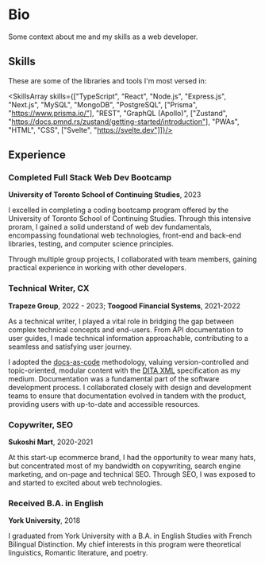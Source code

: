 
# Bio

Some context about me and my skills as a web developer.

<GithubStatsCard />

## Skills

These are some of the libraries and tools I'm most versed in:

<SkillsArray skills={["TypeScript", "React", "Node.js", "Express.js", "Next.js", "MySQL", "MongoDB", "PostgreSQL", ["Prisma", "https://www.prisma.io/"],
"REST", "GraphQL (Apollo)", ["Zustand", "https://docs.pmnd.rs/zustand/getting-started/introduction"], "PWAs", "HTML", "CSS", ["Svelte", "https://svelte.dev"]]}/>

<GithubStatsCard variant="lang" />

## Experience

### Completed Full Stack Web Dev Bootcamp

 **University of Toronto School of Continuing Studies**, 2023

I excelled in completing a coding bootcamp program offered by the University of Toronto School of Continuing Studies.
Through this intensive proram, I gained a solid understand of web dev fundamentals, encompassing foundational web technologies,
front-end and back-end libraries, testing, and computer science principles.

Through multiple group projects, I collaborated with team members, gaining practical experience in working with other developers.

### Technical Writer, CX

**Trapeze Group**, 2022 - 2023; **Toogood Financial Systems**, 2021-2022

As a technical writer, I played a vital role in bridging the gap between complex technical concepts and end-users.
From API documentation to user guides, I made technical information approachable, contributing to a seamless and satisfying user journey.

I adopted the [docs-as-code](https://www.writethedocs.org/guide/docs-as-code) methodology, valuing version-controlled and topic-oriented,
modular content with the [DITA XML](https://www.oxygenxml.com/dita/1.3/specs/archSpec/base/introduction-to-dita.html) specification as my medium.
Documentation was a fundamental part of the software development process. I collaborated closely with design and development teams to ensure that
documentation evolved in tandem with the product, providing users with up-to-date and accessible resources. 

### Copywriter, SEO

**Sukoshi Mart**, 2020-2021

At this start-up ecommerce brand, I had the opportunity to wear many hats, but concentrated most of my bandwidth on copywriting, search engine marketing, and 
on-page and technical SEO. Through SEO, I was exposed to and started to excited about web technologies.

### Received B.A. in English

**York University**, 2018

I graduated from York University with a B.A. in English Studies with French Bilingual Distinction. My chief interests in this program were
theoretical linguistics, Romantic literature, and poetry.
